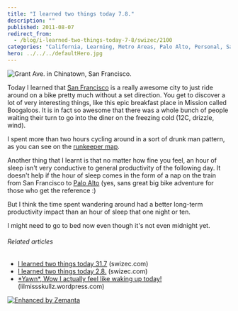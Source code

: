 ```yaml
---
title: "I learned two things today 7.8."
description: ""
published: 2011-08-07
redirect_from:
  - /blog/i-learned-two-things-today-7-8/swizec/2100
categories: "California, Learning, Metro Areas, Palo Alto, Personal, San Francisco"
hero: ../../../defaultHero.jpg
---
```


![Grant Ave. in Chinatown, San Francisco.](https://swizec.com/wp-content/uploads/2011/08/300px-SF_Chinatown_CA6.jpg "Grant Ave. in Chinatown, San Francisco.")

Today I learned that [San Francisco](<http://maps.google.com/maps?ll=37.7793,-122.4192&spn=0.1,0.1&q=37.7793,-122.4192 (San%20Francisco)&t=h> "San Francisco") is a really awesome city to just ride around on a bike pretty much without a set direction. You get to discover a lot of very interesting things, like this epic breakfast place in Mission called Boogaloos. It is in fact so awesome that there was a whole bunch of people waiting their turn to go into the diner on the freezing cold (12C, drizzle, wind).

I spent more than two hours cycling around in a sort of drunk man pattern, as you can see on the [runkeeper map](http://runkeeper.com/user/swizec/activity/46686102).

Another thing that I learnt is that no matter how fine you feel, an hour of sleep isn't very conductive to general productivity of the following day. It doesn't help if the hour of sleep comes in the form of a nap on the train from San Francisco to [Palo Alto](<http://maps.google.com/maps?ll=37.4291666667,-122.138055556&spn=0.1,0.1&q=37.4291666667,-122.138055556 (Palo%20Alto%2C%20California)&t=h> "Palo Alto, California") (yes, sans great big bike adventure for those who get the reference :)

But I think the time spent wandering around had a better long-term productivity impact than an hour of sleep that one night or ten.

I might need to go to bed now even though it's not even midnight yet.

###### Related articles

- [I learned two things today 31.7](http://swizec.com/blog/i-learned-two-things-today-31-7/swizec/2040) (swizec.com)
- [I learned two things today 2.8.](http://swizec.com/blog/i-learned-two-things-today-2-8/swizec/2059) (swizec.com)
- [\*Yawn\*, Wow I actually feel like waking up today!](http://lilmissskullz.wordpress.com/2011/08/03/yawn-wow-i-actually-feel-like-waking-up-today/) (lilmissskullz.wordpress.com)

[![Enhanced by Zemanta](https://img.zemanta.com/zemified_e.png?x-id=30895891-238b-4493-a965-31f342eed179)](http://www.zemanta.com/ "Enhanced by Zemanta")
